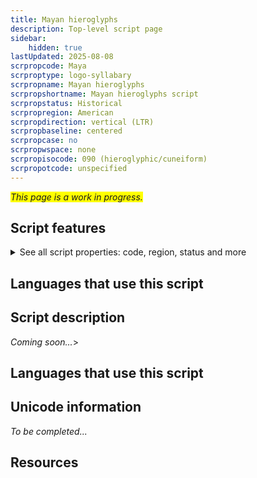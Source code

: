 ```yaml
---
title: Mayan hieroglyphs
description: Top-level script page
sidebar:
    hidden: true
lastUpdated: 2025-08-08
scrpropcode: Maya
scrproptype: logo-syllabary
scrpropname: Mayan hieroglyphs
scrpropshortname: Mayan hieroglyphs script
scrpropstatus: Historical
scrpropregion: American
scrpropdirection: vertical (LTR)
scrpropbaseline: centered
scrpropcase: no
scrpropwspace: none
scrpropisocode: 090 (hieroglyphic/cuneiform)
scrpropotcode: unspecified
---
```


<span style='background-color:yellow'>_This page is a work in progress._</span>


## Script features

<details>
<summary> See all script properties: code, region, status and more</summary>
<ScriptInfo />
</details>

## Languages that use this script

<WsList script='Maya' wsMax='5' />

## Script description

_Coming soon..._>

## Languages that use this script

<WsList script='Maya' wsMax='5' />

## Unicode information

_To be completed..._

## Resources

<ScriptResources detailSummary='seemore' />

